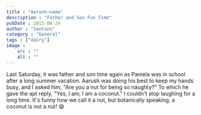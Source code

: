 ```yaml
---
title : "Aarush~nama"
description : "Father and Son Fun Time"
pubDate : 2013-06-24
author : "Santanu"
category : "General"
tags : ["dairy"]
image :
    src : ""
    alt : ""
---
```


Last Saturday, it was father and son time again as Pamela was in school after a long summer vacation. Aarush was doing his best to keep my hands busy, and I asked him, "Are you a nut for being so naughty?" To which he gave the apt reply, "Yes, I am; I am a coconut." I couldn't stop laughing for a long time. It's funny how we call it a nut, but botanically speaking, a coconut is not a nut! 😄